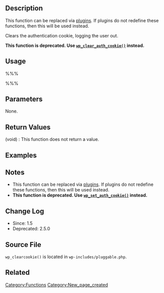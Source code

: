 == Description ==
This function can be replaced via [[Glossary#plugins|plugins]]. If plugins do not redefine these functions, then this will be used instead.

Clears the authentication cookie, logging the user out. 

<strong>This function is deprecated. Use [[Function_Reference/wp_clear_auth_cookie|<tt>wp_clear_auth_cookie()</tt>]] instead.</strong>

== Usage ==
%%%<?php wp_clearcookie(); ?>%%%

== Parameters ==
None.

== Return Values ==
; (void) : This function does not return a value.

== Examples ==
<!-- Need creative examples. Feel free to link to external examples. -->

== Notes ==
* This function can be replaced via [[Glossary#plugins|plugins]]. If plugins do not redefine these functions, then this will be used instead.
* <strong>This function is deprecated. Use [[Function_Reference/wp_set_auth_cookie|<tt>wp_set_auth_cookie()</tt>]] instead.</strong>

== Change Log ==
* Since: 1.5
* Deprecated: 2.5.0

== Source File ==
<!-- Need links to current source code files -->
<tt>wp_clearcookie()</tt> is located in <tt>wp-includes/pluggable.php</tt>.

== Related ==
<!--
    To Do:
    Need to find related functions.
    Need to create groups of functions and create templates to add them to a page quickly.
    Some functions may be related to many groups of functions.
-->

{{Tag Footer}}

[[Category:Functions]]
[[Category:New_page_created]]